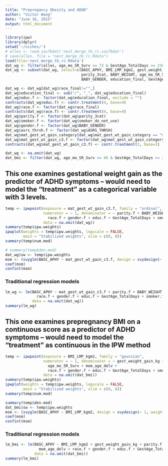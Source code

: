 ```yaml
---
title: "Prepregancy Obesity and ADHD"
author: "Victor Wang"
date: "June 16, 2015"
output: html_document
---
```


```r
library(ipw)
library(dplyr)
setwd('~/niches/')
# alles <- read.sas7bdat('nest_merge_tb_rc.sas7bdat')
# save(alles, file = "nest_merge_tb_rc.Rdata")
load(file='nest_merge_tb_rc.Rdata')
dat_wg <- filter(alles, age_mo_SR_Surv <= 72 & GestAge_TotalDays >= 238)
dat_wg <- subset(dat_wg, select=c(BASC_APHY, BMI_LMP_kgm2, gest_weight_gain_kg, mat_gest_wt_gain_category, 
                                  parity_3cat, BABY_WEIGHT, age_mo_SR_Surv, mom_age_delv, race_final, 
                                  BABY_GENDER, education_final, GestAge_TotalDays, smoker_do_not_use, ASRS_THRSH))

dat_wg <- dat_wg[dat_wg$race_final!="",]
dat_wg$education_final <- sub("/", "_", dat_wg$education_final)
dat_wg$educ.f <- factor(dat_wg$education_final, exclude = "")
contrasts(dat_wg$educ.f) <- contr.treatment(4, base=4)
dat_wg$race.f <- factor(dat_wg$race_final)
contrasts(dat_wg$race.f) <- contr.treatment(4, base=4)
dat_wg$parity.f <- factor(dat_wg$parity_3cat)
dat_wg$smoker.f <- factor(dat_wg$smoker_do_not_use)
dat_wg$gender.f <- factor(dat_wg$BABY_GENDER)
dat_wg$asrs_thrsh.f <- factor(dat_wg$ASRS_THRSH)
dat_wg$mat_gest_wt_gain_category[dat_wg$mat_gest_wt_gain_category == "missing BMI LMP or Gest wt gain"] <- NA
dat_wg$mat_gest_wt_gain_c3.f <- factor(dat_wg$mat_gest_wt_gain_category)
contrasts(dat_wg$mat_gest_wt_gain_c3.f) <- contr.treatment(3, base=2)

dat_wg <- na.omit(dat_wg)
dat_bmi <- filter(dat_wg, age_mo_SR_Surv <= 66 & GestAge_TotalDays >= 238)

```

## This one examines gestational weight gain as the predictor of ADHD symptoms – would need to model the “treatment” as a categorical variable with 3 levels. 

```r
temp <- ipwpoint(exposure = mat_gest_wt_gain_c3.f, family = "ordinal", link = "logit",
                 numerator = ~ 1, denominator = ~ parity.f + BABY_WEIGHT + age_mo_SR_Surv + mom_age_delv + 
                   race.f + gender.f + educ.f + GestAge_TotalDays + smoker.f + asrs_thrsh.f, 
                 data = na.omit(dat_wg))
summary(temp$ipw.weights)
ipwplot(weights = temp$ipw.weights, logscale = FALSE,
        main = "Stabilized weights", xlim = c(0, 8))
summary(temp$num.mod)

# summary(temp$den.mod)
dat_wg$sw <- temp$ipw.weights
msm <- (svyglm(BASC_APHY ~ mat_gest_wt_gain_c3.f, design = svydesign(~ 1, weights = ~ sw, data = dat_wg)))
coef(msm)
confint(msm)
```

### Traditional regression models

```r
lm_wg <- lm(BASC_APHY ~ mat_gest_wt_gain_c3.f + parity.f + BABY_WEIGHT + age_mo_SR_Surv + mom_age_delv + 
              race.f + gender.f + educ.f + GestAge_TotalDays + smoker.f + asrs_thrsh.f, 
            data = na.omit(dat_wg))
summary(lm_wg)
```

## This one examines prepregnancy BMI on a continuous score as a predictor of ADHD symptoms – would need to model the “treatment” as continuous in the IPW method 

```r
temp <- ipwpoint(exposure = BMI_LMP_kgm2, family = "gaussian", 
                 numerator = ~ 1, denominator = ~ gest_weight_gain_kg + parity.f + BABY_WEIGHT + 
                   age_mo_SR_Surv + mom_age_delv + 
                   race.f + gender.f + educ.f + GestAge_TotalDays + smoker.f + asrs_thrsh.f, 
                 data = na.omit(dat_bmi))
summary(temp$ipw.weights)
ipwplot(weights = temp$ipw.weights, logscale = FALSE,
        main = "Stabilized weights", xlim = c(0, 8))
summary(temp$num.mod)

summary(temp$den.mod)
dat_bmi$sw <- temp$ipw.weights
msm <- (svyglm(BASC_APHY ~ BMI_LMP_kgm2, design = svydesign(~ 1, weights = ~ sw, data = dat_bmi)))
coef(msm)
confint(msm)
```

### Traditional regression models

```r
lm_bmi <- lm(BASC_APHY ~ BMI_LMP_kgm2 + gest_weight_gain_kg + parity.f + BABY_WEIGHT + age_mo_SR_Surv + 
               mom_age_delv + race.f + gender.f + educ.f + GestAge_TotalDays + smoker.f + asrs_thrsh.f, 
             data = na.omit(dat_bmi))
summary(lm_bmi)
```

